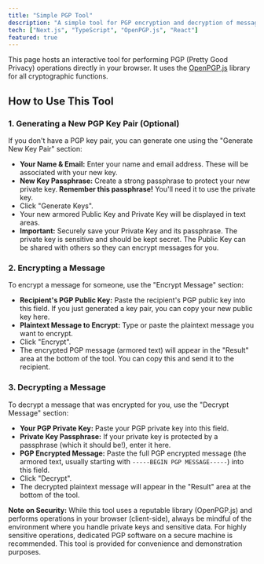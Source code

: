 ```yaml
---
title: "Simple PGP Tool"
description: "A simple tool for PGP encryption and decryption of messages using OpenPGP.js."
tech: ["Next.js", "TypeScript", "OpenPGP.js", "React"]
featured: true
---
```



This page hosts an interactive tool for performing PGP (Pretty Good Privacy) operations directly in your browser. It uses the [OpenPGP.js](https://github.com/openpgpjs/openpgpjs) library for all cryptographic functions.

<PGPTool />

## How to Use This Tool

### 1. Generating a New PGP Key Pair (Optional)
If you don't have a PGP key pair, you can generate one using the "Generate New Key Pair" section:
- **Your Name & Email:** Enter your name and email address. These will be associated with your new key.
- **New Key Passphrase:** Create a strong passphrase to protect your new private key. **Remember this passphrase!** You'll need it to use the private key.
- Click "Generate Keys".
- Your new armored Public Key and Private Key will be displayed in text areas.
- **Important:** Securely save your Private Key and its passphrase. The private key is sensitive and should be kept secret. The Public Key can be shared with others so they can encrypt messages for you.

### 2. Encrypting a Message
To encrypt a message for someone, use the "Encrypt Message" section:
- **Recipient's PGP Public Key:** Paste the recipient's PGP public key into this field. If you just generated a key pair, you can copy your new public key here.
- **Plaintext Message to Encrypt:** Type or paste the plaintext message you want to encrypt.
- Click "Encrypt".
- The encrypted PGP message (armored text) will appear in the "Result" area at the bottom of the tool. You can copy this and send it to the recipient.

### 3. Decrypting a Message
To decrypt a message that was encrypted for you, use the "Decrypt Message" section:
- **Your PGP Private Key:** Paste your PGP private key into this field.
- **Private Key Passphrase:** If your private key is protected by a passphrase (which it should be!), enter it here.
- **PGP Encrypted Message:** Paste the full PGP encrypted message (the armored text, usually starting with `-----BEGIN PGP MESSAGE-----`) into this field.
- Click "Decrypt".
- The decrypted plaintext message will appear in the "Result" area at the bottom of the tool.

**Note on Security:** While this tool uses a reputable library (OpenPGP.js) and performs operations in your browser (client-side), always be mindful of the environment where you handle private keys and sensitive data. For highly sensitive operations, dedicated PGP software on a secure machine is recommended. This tool is provided for convenience and demonstration purposes.
